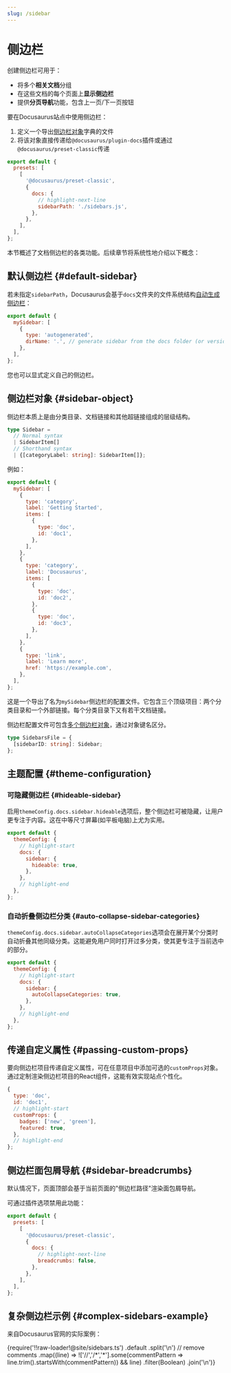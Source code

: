 ```yaml
---
slug: /sidebar
---
```


# 侧边栏

创建侧边栏可用于：

- 将多个**相关文档**分组
- 在这些文档的每个页面上**显示侧边栏**
- 提供**分页导航**功能，包含上一页/下一页按钮

要在Docusaurus站点中使用侧边栏：

1. 定义一个导出[侧边栏对象](#sidebar-object)字典的文件
2. 将该对象直接传递给`@docusaurus/plugin-docs`插件或通过`@docusaurus/preset-classic`传递

```js title="docusaurus.config.js"
export default {
  presets: [
    [
      '@docusaurus/preset-classic',
      {
        docs: {
          // highlight-next-line
          sidebarPath: './sidebars.js',
        },
      },
    ],
  ],
};
```

本节概述了文档侧边栏的各类功能。后续章节将系统性地介绍以下概念：


<DocCardList />

## 默认侧边栏 {#default-sidebar}

若未指定`sidebarPath`，Docusaurus会基于`docs`文件夹的文件系统结构[自动生成侧边栏](autogenerated.mdx)：

```js title="sidebars.js"
export default {
  mySidebar: [
    {
      type: 'autogenerated',
      dirName: '.', // generate sidebar from the docs folder (or versioned_docs/<version>)
    },
  ],
};
```

您也可以显式定义自己的侧边栏。

## 侧边栏对象 {#sidebar-object}

侧边栏本质上是由分类目录、文档链接和其他超链接组成的层级结构。

```ts
type Sidebar =
  // Normal syntax
  | SidebarItem[]
  // Shorthand syntax
  | {[categoryLabel: string]: SidebarItem[]};
```

例如：

```js title="sidebars.js"
export default {
  mySidebar: [
    {
      type: 'category',
      label: 'Getting Started',
      items: [
        {
          type: 'doc',
          id: 'doc1',
        },
      ],
    },
    {
      type: 'category',
      label: 'Docusaurus',
      items: [
        {
          type: 'doc',
          id: 'doc2',
        },
        {
          type: 'doc',
          id: 'doc3',
        },
      ],
    },
    {
      type: 'link',
      label: 'Learn more',
      href: 'https://example.com',
    },
  ],
};
```

这是一个导出了名为`mySidebar`侧边栏的配置文件。它包含三个顶级项目：两个分类目录和一个外部链接。每个分类目录下又有若干文档链接。

侧边栏配置文件可包含[多个侧边栏对象](multiple-sidebars.mdx)，通过对象键名区分。

```ts
type SidebarsFile = {
  [sidebarID: string]: Sidebar;
};
```

## 主题配置 {#theme-configuration}

### 可隐藏侧边栏 {#hideable-sidebar}

启用`themeConfig.docs.sidebar.hideable`选项后，整个侧边栏可被隐藏，让用户更专注于内容。这在中等尺寸屏幕(如平板电脑)上尤为实用。

```js title="docusaurus.config.js"
export default {
  themeConfig: {
    // highlight-start
    docs: {
      sidebar: {
        hideable: true,
      },
    },
    // highlight-end
  },
};
```

### 自动折叠侧边栏分类 {#auto-collapse-sidebar-categories}

`themeConfig.docs.sidebar.autoCollapseCategories`选项会在展开某个分类时自动折叠其他同级分类。这能避免用户同时打开过多分类，使其更专注于当前选中的部分。

```js title="docusaurus.config.js"
export default {
  themeConfig: {
    // highlight-start
    docs: {
      sidebar: {
        autoCollapseCategories: true,
      },
    },
    // highlight-end
  },
};
```

## 传递自定义属性 {#passing-custom-props}

要向侧边栏项目传递自定义属性，可在任意项目中添加可选的`customProps`对象。通过定制渲染侧边栏项目的React组件，这能有效实现站点个性化。

```js
{
  type: 'doc',
  id: 'doc1',
  // highlight-start
  customProps: {
    badges: ['new', 'green'],
    featured: true,
  },
  // highlight-end
};
```

## 侧边栏面包屑导航 {#sidebar-breadcrumbs}

默认情况下，页面顶部会基于当前页面的"侧边栏路径"渲染面包屑导航。

可通过插件选项禁用此功能：

```js title="docusaurus.config.js"
export default {
  presets: [
    [
      '@docusaurus/preset-classic',
      {
        docs: {
          // highlight-next-line
          breadcrumbs: false,
        },
      },
    ],
  ],
};
```

## 复杂侧边栏示例 {#complex-sidebars-example}

来自Docusaurus官网的实际案例：


<CodeBlock language="js" title="sidebars.js">
  {require('!!raw-loader!@site/sidebars.ts')
    .default
    .split('\n')
    // remove comments
    .map((line) => !['//','/*','*'].some(commentPattern => line.trim().startsWith(commentPattern)) && line)
    .filter(Boolean)
    .join('\n')}
</CodeBlock>